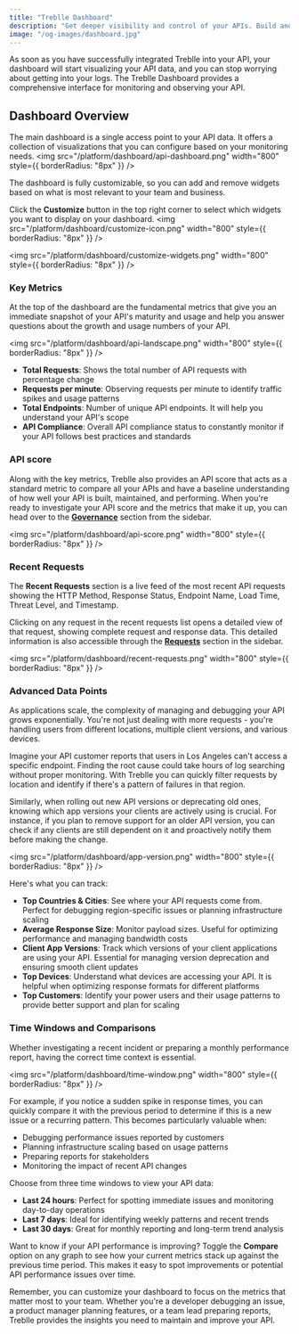 ```yaml
---
title: "Treblle Dashboard"
description: "Get deeper visibility and control of your APIs. Build and maintain your APIs confidently as Treblle analyzes 40+ API-specific data points across every request."
image: "/og-images/dashboard.jpg"
---
```


As soon as you have successfully integrated Treblle into your API, your dashboard will start visualizing your API data, and you can stop worrying about getting into your logs. 
The Treblle Dashboard provides a comprehensive interface for monitoring and observing your API. 

## Dashboard Overview

The main dashboard is a single access point to your API data. It offers a collection of visualizations that you can configure based on your monitoring needs. 
<img
    src="/platform/dashboard/api-dashboard.png"
    width="800"
    style={{ borderRadius: "8px" }}
  />

The dashboard is fully customizable, so you can add and remove widgets based on what is most relevant to your team and business.

Click the **Customize** button in the top right corner to select which widgets you want to display on your dashboard.
<img
    src="/platform/dashboard/customize-icon.png"
    width="800"
    style={{ borderRadius: "8px" }}
  />

<img
    src="/platform/dashboard/customize-widgets.png"
    width="800"
    style={{ borderRadius: "8px" }}
  />

### Key Metrics
At the top of the dashboard are the fundamental metrics that give you an immediate snapshot of your API's maturity and usage and help you answer 
questions about the growth and usage numbers of your API.

<img
    src="/platform/dashboard/api-landscape.png"
    width="800"
    style={{ borderRadius: "8px" }}
  />

- **Total Requests**: Shows the total number of API requests with percentage change
- **Requests per minute**: Observing requests per minute to identify traffic spikes and usage patterns
- **Total Endpoints**: Number of unique API endpoints. It will help you understand your API's scope
- **API Compliance**: Overall API compliance status to constantly monitor if your API follows best practices and standards

### API score
Along with the key metrics, Treblle also provides an API score that acts as a standard metric to compare all your APIs and have a baseline understanding of how well your API is built, maintained, and performing.
When you're ready to investigate your API score and the metrics that make it up, you can head over to the [**Governance**](https://docs.treblle.com/treblle/api-governance/) section from the sidebar.

<img
    src="/platform/dashboard/api-score.png"
    width="800"
    style={{ borderRadius: "8px" }}
  />

### Recent Requests
The **Recent Requests** section is a live feed of the most recent API requests showing the HTTP Method, Response Status, Endpoint Name, Load Time, Threat Level, and Timestamp.

Clicking on any request in the recent requests list opens a detailed view of that request, showing complete request and response data. This detailed information is also accessible through the [**Requests**](https://docs.treblle.com/treblle/requests/) section in the sidebar.

<img
    src="/platform/dashboard/recent-requests.png"
    width="800"
    style={{ borderRadius: "8px" }}
  />

### Advanced Data Points
As applications scale, the complexity of managing and debugging your API grows exponentially. You're not just dealing with more requests - you're handling users from different locations, multiple client versions, and various devices. 

Imagine your API customer reports that users in Los Angeles can't access a specific endpoint. Finding the root cause could take hours of log searching without proper monitoring. With Treblle you can quickly filter requests by location and identify if there's a pattern of failures in that region.

Similarly, when rolling out new API versions or deprecating old ones, knowing which app versions your clients are actively using is crucial. For instance, if you plan to remove support for an older API version, you can check if any clients are still dependent on it and proactively notify them before making the change.

<img
    src="/platform/dashboard/app-version.png"
    width="800"
    style={{ borderRadius: "8px" }}
  />

Here's what you can track:
- **Top Countries & Cities**: See where your API requests come from. Perfect for debugging region-specific issues or planning infrastructure scaling
- **Average Response Size**: Monitor payload sizes. Useful for optimizing performance and managing bandwidth costs
- **Client App Versions**: Track which versions of your client applications are using your API. Essential for managing version deprecation and ensuring smooth client updates
- **Top Devices**: Understand what devices are accessing your API. It is helpful when optimizing response formats for different platforms
- **Top Customers**: Identify your power users and their usage patterns to provide better support and plan for scaling

### Time Windows and Comparisons
Whether investigating a recent incident or preparing a monthly performance report, having the correct time context is essential.

<img
    src="/platform/dashboard/time-window.png"
    width="800"
    style={{ borderRadius: "8px" }}
  />


For example, if you notice a sudden spike in response times, you can quickly compare it with the previous period to determine if this is a new issue or a recurring pattern. This becomes particularly valuable when:
- Debugging performance issues reported by customers
- Planning infrastructure scaling based on usage patterns
- Preparing reports for stakeholders
- Monitoring the impact of recent API changes

Choose from three time windows to view your API data:
- **Last 24 hours**: Perfect for spotting immediate issues and monitoring day-to-day operations
- **Last 7 days**: Ideal for identifying weekly patterns and recent trends
- **Last 30 days**: Great for monthly reporting and long-term trend analysis

Want to know if your API performance is improving? Toggle the **Compare** option on any graph to see how your current metrics stack up against the previous time period. This makes it easy to spot improvements or potential API performance issues over time.

Remember, you can customize your dashboard to focus on the metrics that matter most to your team. Whether you're a developer debugging an issue, a product manager planning features, or a team lead preparing reports, Treblle provides the insights you need to maintain and improve your API.
